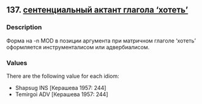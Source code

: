 ## 137. <a href =  'https://agricolamz.github.io/The_Circassian_Isoglosses_Database/137.html'>сентенциальный актант глагола ‘хотеть’</a>
### Description

Форма на -n MOD в позиции аргумента при матричном глаголе 'хотеть' оформляется инструменталисом или адвербиалисом.

### Values
There are the following value for each idiom:

* Shapsug  INS [Керашева 1957: 244] 
* Temirgoi  ADV [Керашева 1957: 244] 

